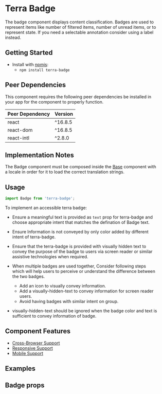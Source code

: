 


<Badge />

# Terra Badge

The badge component displays content classification. Badges are used to represent items like number of filtered items, number of unread items, or to represent state. If you need a selectable annotation consider using a label instead.

## Getting Started

- Install with [npmjs](https://www.npmjs.com):
  - `npm install terra-badge`

<!-- AUTO-GENERATED-CONTENT:START Peer Dependencies -->
## Peer Dependencies

This component requires the following peer dependencies be installed in your app for the component to properly function.

| Peer Dependency | Version |
|-|-|
| react | ^16.8.5 |
| react-dom | ^16.8.5 |
| react-intl | ^2.8.0 |

<!-- AUTO-GENERATED-CONTENT:END -->

## Implementation Notes
The Badge component must be composed inside the [Base][1] component with a locale in order for it to load the correct translation strings.

[1]: https://engineering.cerner.com/terra-core/components/terra-base/base/base

## Usage

```jsx
import Badge from 'terra-badge';
```

To implement an accessible terra badge:

- Ensure a meaningful text is provided as `text` prop for terra-badge and choose appropriate intent that matches the defination of Badge text. 

- Ensure Information is not conveyed by only color added by different intent of terra-badge.

- Ensure that the terra-badge is provided with visually hidden text to convey the purpose of the badge to users via screen reader or similar assistive technologies when required.

- When multiple badges are used together, Consider following steps which will help users to perceive or understand the difference between the two badges.

  - Add an icon to visually convey information.
  - Add a visually-hidden-text to convey information for screen reader users.
  - Avoid having badges with similar intent on group.

- visually-hidden-text should be ignored when the badge color and text is sufficient to convey information of badge.

## Component Features
* [Cross-Browser Support](https://engineering.cerner.com/terra-ui/about/terra-ui/component-standards#cross-browser-support)
* [Responsive Support](https://engineering.cerner.com/terra-ui/about/terra-ui/component-standards#responsive-support)
* [Mobile Support](https://engineering.cerner.com/terra-ui/about/terra-ui/component-standards#mobile-support)

## Examples
<BadgeIntent title="Intent" />
<BadgeSize title="Size" />
<BadgeIcon title="Icon" />
<BadgeVisuallyHiddenText title="VisuallyHiddenText" />
<BadgeInTable title="BadgeInTable" />

## Badge props
<BadgePropsTable />